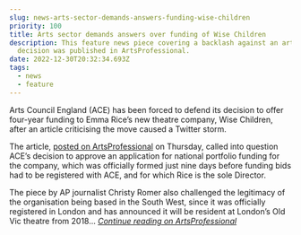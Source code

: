 ```yaml
---
slug: news-arts-sector-demands-answers-funding-wise-children
priority: 100
title: Arts sector demands answers over funding of Wise Children
description: This feature news piece covering a backlash against an arts funding
  decision was published in ArtsProfessional.
date: 2022-12-30T20:32:34.693Z
tags:
  - news
  - feature
---
```

Arts Council England (ACE) has been forced to defend its decision to offer four-year funding to Emma Rice’s new theatre company, Wise Children, after an article criticising the move caused a Twitter storm.

The article, [posted on ArtsProfessional](https://www.artsprofessional.co.uk/magazine/article/ps2m-arts-council-funding-emma-rices-new-company-everything-thats-wrong-arts) on Thursday, called into question ACE’s decision to approve an application for national portfolio funding for the company, which was officially formed just nine days before funding bids had to be registered with ACE, and for which Rice is the sole Director.

The piece by AP journalist Christy Romer also challenged the legitimacy of the organisation being based in the South West, since it was officially registered in London and has announced it will be resident at London’s Old Vic theatre from 2018... *[Continue reading on ArtsProfessional](https://www.artsprofessional.co.uk/news/arts-sector-demands-answers-over-funding-wise-children)*